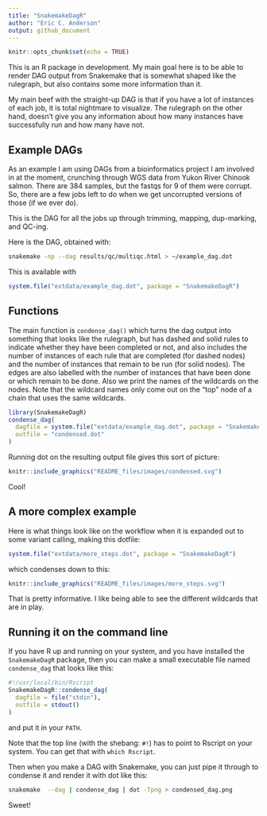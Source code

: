 ```yaml
---
title: "SnakemakeDagR"
author: "Eric C. Anderson"
output: github_document
---
```


```r
knitr::opts_chunk$set(echo = TRUE)
```

This is an R package in development.  My main goal here is to be able
to render DAG output from Snakemake that is somewhat shaped like the
rulegraph, but also contains some more information than it.

My main beef with the straight-up DAG is that if you have a lot of instances
of each job, it is total nightmare to visualize.  The rulegraph on the other
hand, doesn't give you any information about how many instances have successfully
run and how many have not.  

## Example DAGs

As an example I am using DAGs from a bioinformatics project I am involved in at the
moment, crunching through WGS data from Yukon River Chinook salmon.  There are 384 samples, but
the fastqs for 9 of them were corrupt.  So, there are a few jobs left to do when we get
uncorrupted versions of those (if we ever do).  

This is the DAG for all the jobs up through trimming, mapping, dup-marking, and QC-ing.

Here is the DAG, obtained with:
```sh
snakemake -np --dag results/qc/multiqc.html > ~/example_dag.dot
```

This is available with
```r
system.file("extdata/example_dag.dot", package = "SnakemakeDagR")
```

## Functions

The main function is `condense_dag()` which turns the dag output into something that
looks like the rulegraph, but has dashed and solid rules to indicate whether they
have been completed or not, and also includes the number of instances of each rule that
are completed (for dashed nodes) and the number of instances that remain to be
run (for solid nodes). The edges are also labelled with the number of instances that
have been done or which remain to be done.
Also we print the names of the wildcards on the
nodes. Note that the wildcard names only come out on the "top" node of a chain
that uses the same wildcards.


```r
library(SnakemakeDagR)
condense_dag(
  dagfile = system.file("extdata/example_dag.dot", package = "SnakemakeDagR"), 
  outfile = "condensed.dot" 
)
```

Running dot on the resulting output file gives this sort of picture:
```r
knitr::include_graphics("README_files/images/condensed.svg")
```

Cool!

## A more complex example

Here is what things look like on the workflow when it is expanded out to
some variant calling, making this dotfile:
```r
system.file("extdata/more_steps.dot", package = "SnakemakeDagR")
```
which condenses down to this:
```r
knitr::include_graphics("README_files/images/more_steps.svg")
```

That is pretty informative.  I like being able to see the different
wildcards that are in play. 


## Running it on the command line

If you have R up and running on your system, and you have installed
the `SnakemakeDagR` package, then you can make a small executable
file named `condense_dag` that looks like this:
```r
#!/usr/local/bin/Rscript
SnakemakeDagR::condense_dag(
  dagfile = file("stdin"),
  outfile = stdout() 
)
```
and put it in your `PATH`.  

Note that the top line (with the shebang: `#!`) has to point to
Rscript on your system.  You can get that with `which Rscript`.

Then when you make a DAG with Snakemake, you can just pipe it through
to condense it and render it with dot like this:
```sh
snakemake  --dag | condense_dag | dot -Tpng > condensed_dag.png
```
Sweet!

